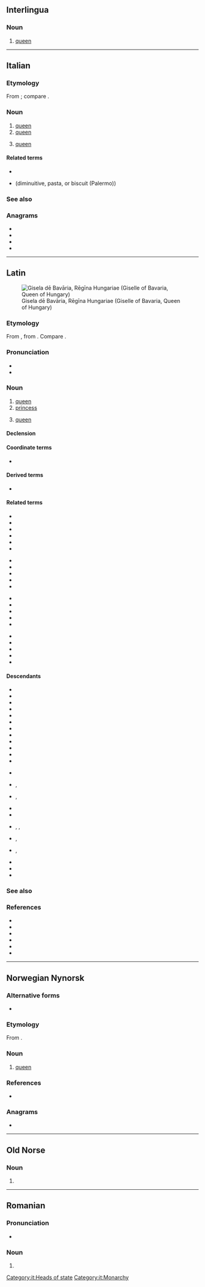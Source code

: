 {{also|Regina|regină|reġina|Regína|Regīna}}
==Interlingua==

===Noun===
{{ia-noun}}

# [[queen]]

----

==Italian==
{{wikipedia|lang=it}}

===Etymology===
From {{inh|it|la|rēgīna}}; compare {{cog|es|reina}}.

===Noun===
{{it-noun|f|m=re}}

# [[queen]] {{gloss|monarch}}
# [[queen]] {{gloss|male homosexual}}
# {{lb|it|chess|cards}} [[queen]]

====Related terms====
* {{l|it|reginetta}}
* {{l|it|reginella}} (diminuitive, pasta, or biscuit (Palermo))

===See also===
{{table:chess pieces/it}}
{{table:playing cards/it}}

===Anagrams===
* {{l|it|argine}}
* {{l|it|gerani}}
* {{l|it|ignare}}
* {{l|it|regnai}}

[[Category:it:Heads of state]]
[[Category:it:Monarchy]]

----

==Latin==
[[Image:Giselle of Bavaria.jpg|thumb|Gisela dē Bavāria, Rēgīna Hungariae (Giselle of Bavaria, Queen of Hungary)]]

===Etymology===
From {{inh|la|itc-pro|*rēginā}}, from {{der|la|ine-pro|*h₃rḗǵnih₂||queen}}. Compare {{etyl|sa|en}} {{m|sa|राज्ञी|tr=rā́jñī||queen, princess}}.

===Pronunciation===
* {{la-IPA|rēgīna|eccl=yes}}
* {{audio|la|la-cls-regina.ogg|Audio (Classical)}}

===Noun===
{{la-noun|rēgīna<1>}}

# [[queen]]
# [[princess]]
# {{lb|la|Later Latin|chess}} [[queen]]

====Declension====
{{la-ndecl|rēgīna<1>}}

====Coordinate terms====
* {{l|la|rēx}}

====Derived terms====
* {{l|la|rēgīnula}}

====Related terms====
{{top4}}
* {{l|la|rēgālēs}}
* {{l|la|rēgālia}}
* {{l|la|rēgālis}}
* {{l|la|rēgāliter}}
* {{l|la|regibilis}}
* {{l|la|rēgificē}}
{{mid4}}
* {{l|la|rēgificus}}
* {{l|la|regifugium}}
* {{l|la|rēgillus}}
* {{l|la|regimen}}
* {{l|la|regimentum}}
{{mid4}}
* {{l|la|rēgia}}
* {{l|la|rēgius}}
* {{l|la|regnātor}}
* {{l|la|regnātrix}}
* {{l|la|regnicola}}
{{mid4}}
* {{l|la|regnō}}
* {{l|la|rēgnum}}
* {{l|la|regō}}
* {{l|la|regulus}}
* {{l|la|rēx}}
{{bottom}}

====Descendants====
{{top2}}
* {{desc|ast|reina}}
* {{desc|eu|erregina}}
* {{desc|ca|reina}}
* {{desc|en|Regina|bor=1}}
* {{desc|eo|reĝino}}
* {{desc|fr|reine}}
* {{desc|fur|reìne}}
* {{desc|gl|raíña}}
* {{desc|it|regina}}
* {{desc|mt|reġina}}
* {{desc|nap|riggina}}
* {{desc|nov|rega}}
{{mid2}}
* {{desc|oc|reina}}
* {{desc|fro|reïne}}, {{l|fro|royne}}
* {{desc|roa-opt|reỹa}}, {{l|roa-opt|raỹa}}
* {{desc|pt|rainha}}
* {{desc|ro|regină}}
* {{desc|rm|regina}}, {{l|rm|rigegna}}, {{l|rm|raïna}}
* {{desc|sc|reina}}, {{l|sc|arreina}}
* {{desc|scn|rijina}} {{qualifier|obsolete}}, {{l|scn|riggina}} {{qualifier|influenced by Italian}}
* {{desc|es|reina}}
* {{desc|vec|rexina}}
* {{desc|wa|royinne}}
{{bottom}}

===See also===
{{table:chess pieces/la}}

===References===
* {{R:L&S}}
* {{R:Elementary Lewis}}
* {{R:du Cange}}
* {{R:Gaffiot}}
* {{R:Smith's Geography}}
* {{R:Stillwell}}

{{C|la|Monarchy}}

{{topics|la|Titles|Heads of state|Female people}}

----

==Norwegian Nynorsk==

===Alternative forms===
* {{l|nn|R}} {{q|abbreviation}}

===Etymology===
From {{bor|nn|la|regina}}.

===Noun===
{{nn-noun-f1}}

# [[queen]]
#: {{coordinate terms|nn|rex}}
#: {{syn|nn|dronning}}

===References===
* {{R:The Nynorsk Dictionary}}

===Anagrams===
* {{anagrams|nn|a=aeignr|eignar|greina}}

----

==Old Norse==

===Noun===
{{non-noun form}}

# {{infl of|non|regi|g=f||acc|s|def}}

----

==Romanian==

===Pronunciation===
* {{IPA|ro|[reˈd͡ʒi.na]}}

===Noun===
{{head|ro|noun form|g=f}}

# {{noun form of|ro|regină||def|nom//acc|s}}